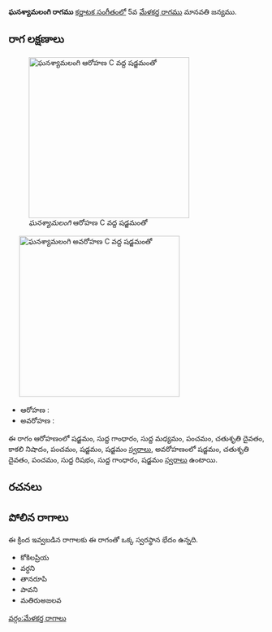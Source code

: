 {{Infobox ragam
	| name          	= ఘనశ్యామలంగి
	| synonym	    	= 
	| mela          	= 
	| chakra        	= 
	| janaka        	= 
	| type          	= షడవ-ఔడవ
	| arohanam      	= {{svaraC|S|G1|M1|P|D2|N3|P|S|S'}} 
	| avarohanam    	= {{svaraC|S'|D2|P|R1|G1|S}}
	| jeeva         	=
	| chhaya        	=
	| nyasa         	=
	| vishesha      	= 
	| equivalent  		= 
}}
{{కర్ణాటక సంగీత రాగాలు}}
'''ఘనశ్యామలంగి రాగము''' [[కర్ణాటక సంగీతం]]లో 5వ [[మేళకర్త రాగము]] మానవతి జన్యము. 


==రాగ లక్షణాలు==
[[Image:ghanashyamalangi_ar_kb2wiki.png|thumb|right|316px|''ఘనశ్యామలంగి'' ఆరోహణ C వద్ద షడ్జమంతో]]
	[[Image:ghanashyamalangi_av_kb2wiki.png|thumb|right|316px|''ఘనశ్యామలంగి'' అవరోహణ C వద్ద షడ్జమంతో]]

* ఆరోహణ : {{svaraC|S|G1|M1|P|D2|N3|P|S|S'}} 
* అవరోహణ : {{svaraC|S'|D2|P|R1|G1|S}}

ఈ రాగం ఆరోహణంలో షడ్జమం, సుద్ద  గాంధారం, సుద్ద మధ్యమం, పంచమం, చతుశృతి దైవతం, కాకలి  నిషాదం, పంచమం, షడ్జమం, షడ్జమం [[స్వరాలు]], అవరోహణంలో షడ్జమం, చతుశృతి దైవతం, పంచమం, సుద్ద  రిషభం, సుద్ద  గాంధారం, షడ్జమం [[స్వరాలు]] ఉంటాయి.

==రచనలు==



==పోలిన రాగాలు==
ఈ క్రింద ఇవ్వబడిన రాగాలకు ఈ రాగంతో ఒక్క స్వరస్థాన భేదం ఉన్నది.
* కోకిలప్రియ
* వర్ధని
* తానరూపి
* పావని
* మతిరుఅజలవ



[[వర్గం:మేళకర్త రాగాలు]]
